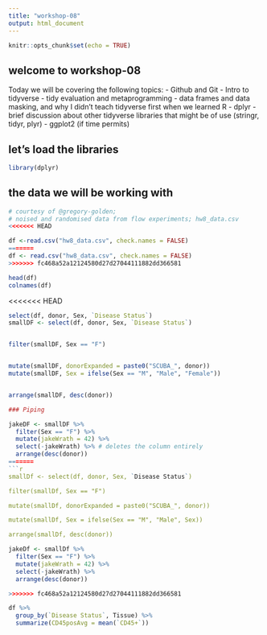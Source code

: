 ```yaml
---
title: "workshop-08"
output: html_document
---
```


```r
knitr::opts_chunk$set(echo = TRUE)
```

## welcome to workshop-08
Today we will be covering the following topics:
- Github and Git
- Intro to tidyverse
  - tidy evaluation and metaprogramming
  - data frames and data masking, and why I didn't teach tidyverse first when we learned R
  - dplyr
  - brief discussion about other tidyverse libraries that might be of use (stringr, tidyr, plyr)
  - ggplot2 (if time permits)

## let's load the libraries  
```r
library(dplyr)
```

  
## the data we will be working with
```r
# courtesy of @gregory-golden;
# noised and randomised data from flow experiments; hw8_data.csv
<<<<<<< HEAD

df <-read.csv("hw8_data.csv", check.names = FALSE)
=======
df <- read.csv("hw8_data.csv", check.names = FALSE)
>>>>>>> fc468a52a12124580d27d27044111882dd366581

head(df)
colnames(df)
```

<<<<<<< HEAD

```r
select(df, donor, Sex, `Disease Status`)
smallDF <- select(df, donor, Sex, `Disease Status`)


filter(smallDF, Sex == "F")


mutate(smallDF, donorExpanded = paste0("SCUBA_", donor))
mutate(smallDF, Sex = ifelse(Sex == "M", "Male", "Female"))


arrange(smallDF, desc(donor))
```

```r
### Piping

jakeDF <- smallDF %>%
  filter(Sex == "F") %>%
  mutate(jakeWrath = 42) %>%
  select(-jakeWrath) %>% # deletes the column entirely
  arrange(desc(donor))
=======
```r
smallDf <- select(df, donor, Sex, `Disease Status`)

filter(smallDf, Sex == "F")

mutate(smallDf, donorExpanded = paste0("SCUBA_", donor))

mutate(smallDf, Sex = ifelse(Sex == "M", "Male", Sex))

arrange(smallDf, desc(donor))
```

```r
jakeDf <- smallDf %>%
  filter(Sex == "F") %>%
  mutate(jakeWrath = 42) %>%
  select(-jakeWrath) %>%
  arrange(desc(donor))

>>>>>>> fc468a52a12124580d27d27044111882dd366581
```

```r
df %>%
  group_by(`Disease Status`, Tissue) %>%
  summarize(CD45posAvg = mean(`CD45+`))
```



















